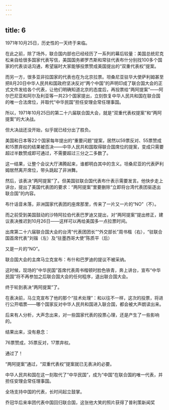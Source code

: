 ```yaml
---
---
---
```

title: 6
---



1971年10月25日，历史性的一天终于来临。

在此之前，除了场外，联合国内部也已经经历了一系列的幕后较量：美国总统尼克松亲自给很多国家代表写信，美国国务卿罗杰斯和常驻代表布什分别找100多个国家的代表谈话沟通，希望届时大家能够投票赞成美国提出的“双重代表权”提案。

而另一方，很多亚非拉国家的代表也在为北京拉票。坦桑尼亚驻华大使萨利姆甚至把8月20日中华人民共和国政府坚决反对“两个中国”的声明印成了联合国大会的正式文件发给各个代表，让他们明确知道北京的态度后，再投票给“两阿提案”——阿尔巴尼亚和阿尔及利亚等一共23个国家提出，立刻恢复中华人民共和国在联合国的唯一合法席位，并取代“中华民国”担任安理会常任理事国。

所以，1971年10月25日的第二十六届联合国大会，就是“双重代表权提案”和“两阿提案”的大决战。

但大决战还没开始，似乎就已经分出了胜负。

美国和日本等22个国家每年提出的“重要问题”提案，居然以59票反对、55票赞成和15票弃权的结果被否决——中华人民共和国取得联合国席位的提案，变成只需要超过半数赞成即可通过，不需要超过三分之二多数了。

这一结果，让整个会议大厅沸腾起来，谁都明白其中的含义。坦桑尼亚的代表萨利姆居然离开席位，带头跳起了非洲舞。

然后，该表决“两阿提案”了。但美国驻联合国代表布什表示需要发言。他快步走上讲台，提出了美国代表团的要求：“两阿提案”里要删除“立即将台湾代表团驱逐出联合国”的内容。

布什话音未落，非洲国家代表团的座席那里，传来了一片又一片的“NO”（不）。

而之前受到美国鼓动的沙特阿拉伯代表巴罗迪又提出，对“两阿提案”提出修正，建议表决推迟到10月26日——这样可以再给美国多一点拉票时间。

出席第二十六届联合国大会的台湾“代表团团长”“外交部长”周书楷（右），“驻联合国首席代表”刘锴（左）及“驻墨西哥大使”陈质平（后）



又是一片的“NO”。

联合国大会的主席马立克宣布：布什和巴罗迪的提议不被采纳。

这时候，现场的“中华民国”首席代表周书楷顿时脸色铁青，奔上讲台，宣布“中华民国”将不再参加之后联合国大会的任何程序，退出联合国大会。

终于轮到表决“两阿提案”了。

在表决前，马立克宣布了他的那个“技术处理”：和以往不一样，这次的投票，将进行公开唱票——哪个国家反对中华人民共和国进入联合国，都会被大声朗读出来。

后来有人分析，大声念出来，对一些国家代表的投票心理，还是产生了一些影响的。

结果出来，没有悬念：

76票赞成，35票反对，17票弃权。

通过了！

“两阿提案”通过，“双重代表权”提案就已无表决的必要。

中华人民共和国在这一刻取代了“中华民国”，成为“中国”在联合国的唯一代表，并担任安理会常任理事国。

全场支持中国的代表，长时间起立鼓掌。

乔冠华后来率团代表中国回归联合国，这张他大笑的照片获得了普利策新闻奖